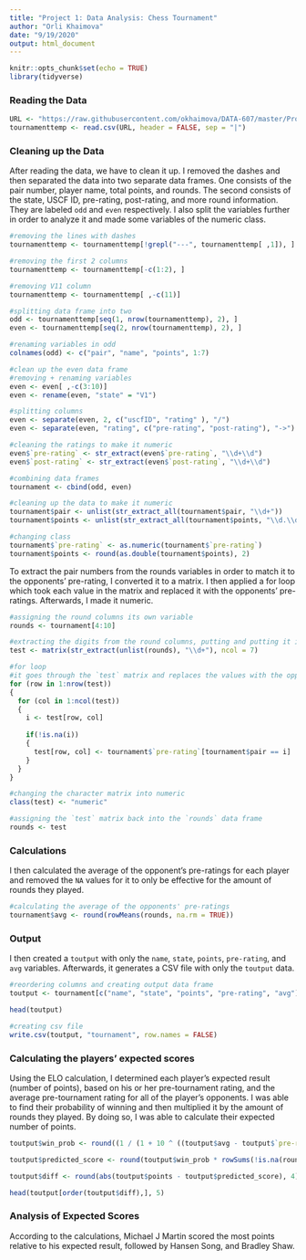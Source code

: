 ---
title: "Project 1: Data Analysis: Chess Tournament"
author: "Orli Khaimova"
date: "9/19/2020"
output: html_document
---

```{r setup, include=FALSE}
knitr::opts_chunk$set(echo = TRUE)
library(tidyverse)
```

### Reading the Data
```{r}
URL <- "https://raw.githubusercontent.com/okhaimova/DATA-607/master/Project1/tournamentinfo"
tournamenttemp <- read.csv(URL, header = FALSE, sep = "|")
```

### Cleaning up the Data

After reading the data, we have to clean it up. I removed the dashes and then separated the data into two separate data frames. One consists of the pair number, player name, total points, and rounds. The second consists of the state, USCF ID, pre-rating, post-rating, and more round information. They are labeled `odd` and `even` respectively. I also split the variables further in order to analyze it and made some variables of the numeric class.
```{r}
#removing the lines with dashes
tournamenttemp <- tournamenttemp[!grepl("---", tournamenttemp[ ,1]), ]

#removing the first 2 columns
tournamenttemp <- tournamenttemp[-c(1:2), ]

#removing V11 column
tournamenttemp <- tournamenttemp[ ,-c(11)]

#splitting data frame into two
odd <- tournamenttemp[seq(1, nrow(tournamenttemp), 2), ]
even <- tournamenttemp[seq(2, nrow(tournamenttemp), 2), ]

#renaming variables in odd
colnames(odd) <- c("pair", "name", "points", 1:7)

#clean up the even data frame
#removing + renaming variables
even <- even[ ,-c(3:10)]
even <- rename(even, "state" = "V1")

#splitting columns
even <- separate(even, 2, c("uscfID", "rating" ), "/")
even <- separate(even, "rating", c("pre-rating", "post-rating"), "->")

#cleaning the ratings to make it numeric 
even$`pre-rating` <- str_extract(even$`pre-rating`, "\\d+\\d")
even$`post-rating` <- str_extract(even$`post-rating`, "\\d+\\d")

#combining data frames
tournament <- cbind(odd, even)

#cleaning up the data to make it numeric
tournament$pair <- unlist(str_extract_all(tournament$pair, "\\d+"))
tournament$points <- unlist(str_extract_all(tournament$points, "\\d.\\d"))

#changing class
tournament$`pre-rating` <- as.numeric(tournament$`pre-rating`)
tournament$points <- round(as.double(tournament$points), 2)
```

To extract the pair numbers from the rounds variables in order to match it to the opponents' pre-rating, I converted it to a matrix. I then applied a for loop which took each value in the matrix and replaced it with the opponents' pre-ratings. Afterwards, I made it numeric.
```{r}
#assigning the round columns its own variable
rounds <- tournament[4:10]

#extracting the digits from the round columns, putting and putting it in a matrix
test <- matrix(str_extract(unlist(rounds), "\\d+"), ncol = 7)

#for loop
#it goes through the `test` matrix and replaces the values with the opponents' pre-rating
for (row in 1:nrow(test))
{
  for (col in 1:ncol(test))
  {
    i <- test[row, col]
    
    if(!is.na(i))
    {
      test[row, col] <- tournament$`pre-rating`[tournament$pair == i]
    }
  }
}

#changing the character matrix into numeric
class(test) <- "numeric"

#assigning the `test` matrix back into the `rounds` data frame
rounds <- test
```

### Calculations

I then calculated the average of the opponent's pre-ratings for each player and removed the `NA` values for it to only be effective for the amount of rounds they played.
```{r}
#calculating the average of the opponents' pre-ratings
tournament$avg <- round(rowMeans(rounds, na.rm = TRUE))
```

### Output

I then created a `toutput` with only the `name`, `state`, `points`, `pre-rating`, and `avg` variables. Afterwards, it generates a CSV file with only the `toutput` data.
```{r}
#reordering columns and creating output data frame
toutput <- tournament[c("name", "state", "points", "pre-rating", "avg")]

head(toutput)

#creating csv file
write.csv(toutput, "tournament", row.names = FALSE)
```

### Calculating the players' expected scores

Using the ELO calculation, I determined each player’s expected result (number of points),
based on his or her pre-tournament rating, and the average pre-tournament rating for all of the
player’s opponents. I was able to find their probability of winning and then multiplied it by the amount of rounds they played. By doing so, I was able to calculate their expected number of points.
```{r}
toutput$win_prob <- round((1 / (1 + 10 ^ ((toutput$avg - toutput$`pre-rating`) / 400))), 4)

toutput$predicted_score <- round(toutput$win_prob * rowSums(!is.na(rounds)), 4)

toutput$diff <- round(abs(toutput$points - toutput$predicted_score), 4)

head(toutput[order(toutput$diff),], 5)  
```
### Analysis of Expected Scores

According to the calculations, Michael J Martin scored the most points relative to his expected result, followed by Hansen Song, and Bradley Shaw. 
